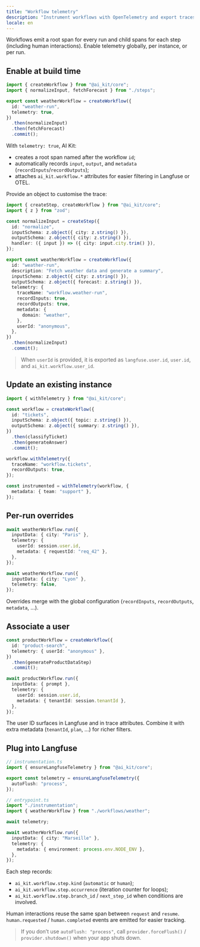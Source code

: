 ```yaml
---
title: "Workflow telemetry"
description: "Instrument workflows with OpenTelemetry and export traces to Langfuse."
locale: en
---
```


Workflows emit a root span for every run and child spans for each step (including human interactions). Enable telemetry globally, per instance, or per run.

## Enable at build time

```ts
import { createWorkflow } from "@ai_kit/core";
import { normalizeInput, fetchForecast } from "./steps";

export const weatherWorkflow = createWorkflow({
  id: "weather-run",
  telemetry: true,
})
  .then(normalizeInput)
  .then(fetchForecast)
  .commit();
```

With `telemetry: true`, AI Kit:

- creates a root span named after the workflow `id`;
- automatically records `input`, `output`, and `metadata` (`recordInputs`/`recordOutputs`);
- attaches `ai_kit.workflow.*` attributes for easier filtering in Langfuse or OTEL.

Provide an object to customise the trace:

```ts
import { createStep, createWorkflow } from "@ai_kit/core";
import { z } from "zod";

const normalizeInput = createStep({
  id: "normalize",
  inputSchema: z.object({ city: z.string() }),
  outputSchema: z.object({ city: z.string() }),
  handler: ({ input }) => ({ city: input.city.trim() }),
});

export const weatherWorkflow = createWorkflow({
  id: "weather-run",
  description: "Fetch weather data and generate a summary",
  inputSchema: z.object({ city: z.string() }),
  outputSchema: z.object({ forecast: z.string() }),
  telemetry: {
    traceName: "workflow.weather-run",
    recordInputs: true,
    recordOutputs: true,
    metadata: {
      domain: "weather",
    },
    userId: "anonymous",
  },
})
  .then(normalizeInput)
  .commit();
```

> When `userId` is provided, it is exported as `langfuse.user.id`, `user.id`, and `ai_kit.workflow.user_id`.

## Update an existing instance

```ts
import { withTelemetry } from "@ai_kit/core";

const workflow = createWorkflow({
  id: "tickets",
  inputSchema: z.object({ topic: z.string() }),
  outputSchema: z.object({ summary: z.string() }),
})
  .then(classifyTicket)
  .then(generateAnswer)
  .commit();

workflow.withTelemetry({
  traceName: "workflow.tickets",
  recordOutputs: true,
});

const instrumented = withTelemetry(workflow, {
  metadata: { team: "support" },
});
```

## Per-run overrides

```ts
await weatherWorkflow.run({
  inputData: { city: "Paris" },
  telemetry: {
    userId: session.user.id,
    metadata: { requestId: "req_42" },
  },
});

await weatherWorkflow.run({
  inputData: { city: "Lyon" },
  telemetry: false,
});
```

Overrides merge with the global configuration (`recordInputs`, `recordOutputs`, `metadata`, …).

## Associate a user

```ts
const productWorkflow = createWorkflow({
  id: "product-search",
  telemetry: { userId: "anonymous" },
})
  .then(generateProductDataStep)
  .commit();

await productWorkflow.run({
  inputData: { prompt },
  telemetry: {
    userId: session.user.id,
    metadata: { tenantId: session.tenantId },
  },
});
```

The user ID surfaces in Langfuse and in trace attributes. Combine it with extra metadata (`tenantId`, `plan`, …) for richer filters.

## Plug into Langfuse

```ts
// instrumentation.ts
import { ensureLangfuseTelemetry } from "@ai_kit/core";

export const telemetry = ensureLangfuseTelemetry({
  autoFlush: "process",
});
```

```ts
// entrypoint.ts
import "./instrumentation";
import { weatherWorkflow } from "./workflows/weather";

await telemetry;

await weatherWorkflow.run({
  inputData: { city: "Marseille" },
  telemetry: {
    metadata: { environment: process.env.NODE_ENV },
  },
});
```

Each step records:

- `ai_kit.workflow.step.kind` (`automatic` or `human`);
- `ai_kit.workflow.step.occurrence` (iteration counter for loops);
- `ai_kit.workflow.step.branch_id` / `next_step_id` when conditions are involved.

Human interactions reuse the same span between `request` and `resume`. `human.requested` / `human.completed` events are emitted for easier tracking.

> If you don’t use `autoFlush: "process"`, call `provider.forceFlush()` / `provider.shutdown()` when your app shuts down.
